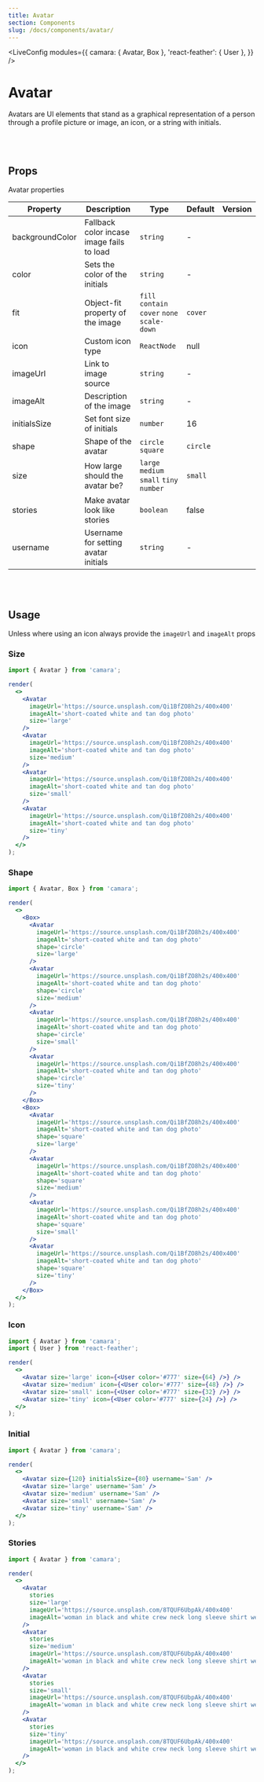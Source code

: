 ```yaml
---
title: Avatar
section: Components
slug: /docs/components/avatar/
---
```



<!-- Define `camara` module as `{ Avatar }` -->

<LiveConfig
  modules={{
    camara: { Avatar, Box },
    'react-feather': { User },
  }}
/>

# Avatar

Avatars are UI elements that stand as a graphical representation of a person through a profile picture or image, an icon, or a string with initials.

<br></br>

## Props

Avatar properties

| Property        | Description                               | Type                                         | Default  | Version |
| --------------- | ----------------------------------------- | -------------------------------------------- | -------- | ------- |
| backgroundColor | Fallback color incase image fails to load | `string`                                     | -        |         |
| color           | Sets the color of the initials            | `string`                                     | -        |         |
| fit             | Object-fit property of the image          | `fill` `contain` `cover` `none` `scale-down` | `cover`  |         |
| icon            | Custom icon type                          | `ReactNode`                                  | null     |         |
| imageUrl        | Link to image source                      | `string`                                     | -        |         |
| imageAlt        | Description of the image                  | `string`                                     | -        |         |
| initialsSize    | Set font size of initials                 | `number`                                     | 16       |         |
| shape           | Shape of the avatar                       | `circle` `square`                            | `circle` |         |
| size            | How large should the avatar be?           | `large` `medium` `small` `tiny` `number`     | `small`  |         |
| stories         | Make avatar look like stories             | `boolean`                                    | false    |         |
| username        | Username for setting avatar initials      | `string`                                     | -        |         |

<br></br>

## Usage

Unless where using an icon always provide the `imageUrl` and `imageAlt` props

### Size

```jsx live noInline
import { Avatar } from 'camara';

render(
  <>
    <Avatar
      imageUrl='https://source.unsplash.com/Qi1BfZO8h2s/400x400'
      imageAlt='short-coated white and tan dog photo'
      size='large'
    />
    <Avatar
      imageUrl='https://source.unsplash.com/Qi1BfZO8h2s/400x400'
      imageAlt='short-coated white and tan dog photo'
      size='medium'
    />
    <Avatar
      imageUrl='https://source.unsplash.com/Qi1BfZO8h2s/400x400'
      imageAlt='short-coated white and tan dog photo'
      size='small'
    />
    <Avatar
      imageUrl='https://source.unsplash.com/Qi1BfZO8h2s/400x400'
      imageAlt='short-coated white and tan dog photo'
      size='tiny'
    />
  </>
);
```

### Shape

```jsx live noInline
import { Avatar, Box } from 'camara';

render(
  <>
    <Box>
      <Avatar
        imageUrl='https://source.unsplash.com/Qi1BfZO8h2s/400x400'
        imageAlt='short-coated white and tan dog photo'
        shape='circle'
        size='large'
      />
      <Avatar
        imageUrl='https://source.unsplash.com/Qi1BfZO8h2s/400x400'
        imageAlt='short-coated white and tan dog photo'
        shape='circle'
        size='medium'
      />
      <Avatar
        imageUrl='https://source.unsplash.com/Qi1BfZO8h2s/400x400'
        imageAlt='short-coated white and tan dog photo'
        shape='circle'
        size='small'
      />
      <Avatar
        imageUrl='https://source.unsplash.com/Qi1BfZO8h2s/400x400'
        imageAlt='short-coated white and tan dog photo'
        shape='circle'
        size='tiny'
      />
    </Box>
    <Box>
      <Avatar
        imageUrl='https://source.unsplash.com/Qi1BfZO8h2s/400x400'
        imageAlt='short-coated white and tan dog photo'
        shape='square'
        size='large'
      />
      <Avatar
        imageUrl='https://source.unsplash.com/Qi1BfZO8h2s/400x400'
        imageAlt='short-coated white and tan dog photo'
        shape='square'
        size='medium'
      />
      <Avatar
        imageUrl='https://source.unsplash.com/Qi1BfZO8h2s/400x400'
        imageAlt='short-coated white and tan dog photo'
        shape='square'
        size='small'
      />
      <Avatar
        imageUrl='https://source.unsplash.com/Qi1BfZO8h2s/400x400'
        imageAlt='short-coated white and tan dog photo'
        shape='square'
        size='tiny'
      />
    </Box>
  </>
);
```

### Icon

```jsx live noInline
import { Avatar } from 'camara';
import { User } from 'react-feather';

render(
  <>
    <Avatar size='large' icon={<User color='#777' size={64} />} />
    <Avatar size='medium' icon={<User color='#777' size={48} />} />
    <Avatar size='small' icon={<User color='#777' size={32} />} />
    <Avatar size='tiny' icon={<User color='#777' size={24} />} />
  </>
);
```

### Initial

```jsx live noInline
import { Avatar } from 'camara';

render(
  <>
    <Avatar size={120} initialsSize={80} username='Sam' />
    <Avatar size='large' username='Sam' />
    <Avatar size='medium' username='Sam' />
    <Avatar size='small' username='Sam' />
    <Avatar size='tiny' username='Sam' />
  </>
);
```

### Stories

```jsx live noInline
import { Avatar } from 'camara';

render(
  <>
    <Avatar
      stories
      size='large'
      imageUrl='https://source.unsplash.com/8TQUF6UbpAk/400x400'
      imageAlt='woman in black and white crew neck long sleeve shirt wearing purple knit cap'
    />
    <Avatar
      stories
      size='medium'
      imageUrl='https://source.unsplash.com/8TQUF6UbpAk/400x400'
      imageAlt='woman in black and white crew neck long sleeve shirt wearing purple knit cap'
    />
    <Avatar
      stories
      size='small'
      imageUrl='https://source.unsplash.com/8TQUF6UbpAk/400x400'
      imageAlt='woman in black and white crew neck long sleeve shirt wearing purple knit cap'
    />
    <Avatar
      stories
      size='tiny'
      imageUrl='https://source.unsplash.com/8TQUF6UbpAk/400x400'
      imageAlt='woman in black and white crew neck long sleeve shirt wearing purple knit cap'
    />
  </>
);
```

